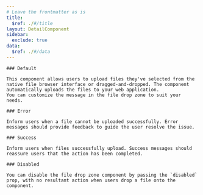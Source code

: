 ```yaml
---
# Leave the frontmatter as is
title:
  $ref: ./#/title
layout: DetailComponent
sidebar:
  exclude: true
data:
  $ref: ./#/data
---
```


<LivePreviewControls>
  <LivePreview componentName="file-drop-zone" exampleName="Default">

    ### Default

    This component allows users to upload files they've selected from the native file browser interface or dragged-and-dropped. The component automatically uploads the files to your web application.
    You can customize the message in the file drop zone to suit your needs.

  </LivePreview>
  <LivePreview componentName="file-drop-zone" exampleName="Error">

    ### Error

    Inform users when a file cannot be uploaded successfully. Error messages should provide feedback to guide the user resolve the issue.

  </LivePreview>
  <LivePreview componentName="file-drop-zone" exampleName="Success">

    ### Success

    Inform users when files successfully upload. Success messages should reassure users that the action has been completed.

  </LivePreview>
  <LivePreview componentName="file-drop-zone" exampleName="Disabled">

    ### Disabled

    You can disable the file drop zone component by passing the `disabled` prop, with no resultant action when users drop a file onto the component.

  </LivePreview>

</LivePreviewControls>
